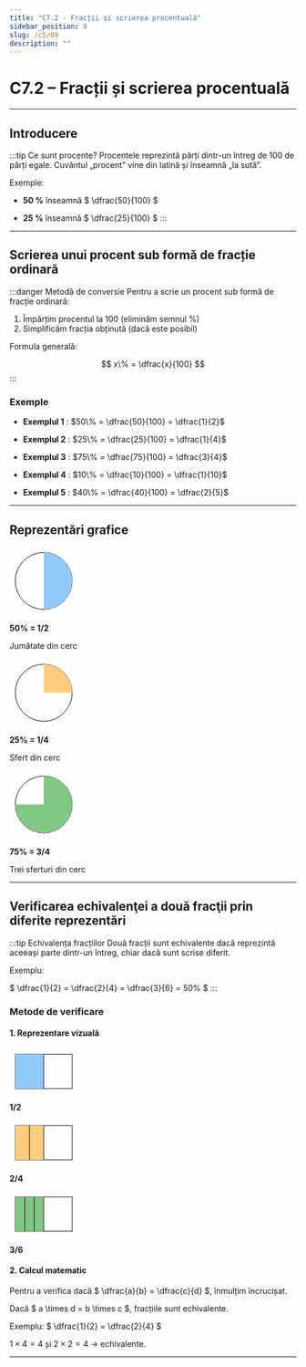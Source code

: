 ```yaml
---
title: "C7.2 - Fracții și scrierea procentuală"
sidebar_position: 9
slug: /c5/09
description: ""
---
```


# C7.2 – Fracții și scrierea procentuală

---

## Introducere

:::tip Ce sunt procente?
Procentele reprezintă părți dintr-un întreg de 100 de părți egale. Cuvântul „procent” vine din latină și înseamnă „la sută”.

Exemple:

- **50 %** înseamnă $ \dfrac{50}{100} $

- **25 %** înseamnă $ \dfrac{25}{100} $
:::

---

## Scrierea unui procent sub formă de fracție ordinară

:::danger Metodă de conversie
Pentru a scrie un procent sub formă de fracție ordinară:

1. Împărțim procentul la 100 (eliminăm semnul %)
2. Simplificăm fracția obținută (dacă este posibil)

Formula generală:

$$
x\% = \dfrac{x}{100}
$$
:::

### Exemple

- **Exemplul 1** : $50\% = \dfrac{50}{100} = \dfrac{1}{2}$

- **Exemplul 2** : $25\% = \dfrac{25}{100} = \dfrac{1}{4}$

- **Exemplul 3** : $75\% = \dfrac{75}{100} = \dfrac{3}{4}$

- **Exemplul 4** : $10\% = \dfrac{10}{100} = \dfrac{1}{10}$

- **Exemplul 5** : $40\% = \dfrac{40}{100} = \dfrac{2}{5}$

---

## Reprezentări grafice

<div style={{display:'flex',flexDirection:'row',gap:'2rem',alignItems:'center',justifyContent:'center',flexWrap:'wrap'}}>

<div style={{textAlign:'center'}}>
<svg width="120" height="120" viewBox="0 0 120 120">
  <circle cx="60" cy="60" r="50" fill="none" stroke="black" strokeWidth="2"/>
  <path d="M 60 10 A 50 50 0 0 1 60 110 L 60 60 Z" fill="#90caf9"/>
</svg>
<p><strong>50% = 1/2</strong></p>
<p>Jumătate din cerc</p>
</div>

<div style={{textAlign:'center'}}>
<svg width="120" height="120" viewBox="0 0 120 120">
  <circle cx="60" cy="60" r="50" fill="none" stroke="black" strokeWidth="2"/>
  <path d="M 60 10 A 50 50 0 0 1 110 60 L 60 60 Z" fill="#ffcc80"/>
</svg>
<p><strong>25% = 1/4</strong></p>
<p>Sfert din cerc</p>
</div>

<div style={{textAlign:'center'}}>
<svg width="120" height="120" viewBox="0 0 120 120">
  <circle cx="60" cy="60" r="50" fill="none" stroke="black" strokeWidth="2"/>
  <path d="M 60 10 A 50 50 0 1 1 60 110 A 50 50 0 0 1 10 60 L 60 60 Z" fill="#81c784"/>
</svg>
<p><strong>75% = 3/4</strong></p>
<p>Trei sferturi din cerc</p>
</div>

</div>

---

## Verificarea echivalenţei a două fracţii prin diferite reprezentări

:::tip Echivalența fracțiilor
Două fracții sunt echivalente dacă reprezintă aceeași parte dintr-un întreg, chiar dacă sunt scrise diferit.

Exemplu:  

$ \dfrac{1}{2} = \dfrac{2}{4} = \dfrac{3}{6} = 50\% $
:::

### Metode de verificare

#### 1. Reprezentare vizuală

<div style={{display:'flex',flexDirection:'row',gap:'2rem',alignItems:'center',justifyContent:'center',flexWrap:'wrap'}}>

<div style={{textAlign:'center'}}>
<svg width="120" height="80" viewBox="0 0 120 80">
  <rect x="10" y="10" width="100" height="60" fill="none" stroke="black" strokeWidth="2"/>
  <rect x="10" y="10" width="50" height="60" fill="#90caf9"/>
  <line x1="60" y1="10" x2="60" y2="70" stroke="black" strokeWidth="2"/>
</svg>
<p><strong>1/2</strong></p>
</div>

<div style={{textAlign:'center'}}>
<svg width="120" height="80" viewBox="0 0 120 80">
  <rect x="10" y="10" width="100" height="60" fill="none" stroke="black" strokeWidth="2"/>
  <rect x="10" y="10" width="25" height="60" fill="#ffcc80"/>
  <rect x="35" y="10" width="25" height="60" fill="#ffcc80"/>
  <line x1="35" y1="10" x2="35" y2="70" stroke="black" strokeWidth="1"/>
  <line x1="60" y1="10" x2="60" y2="70" stroke="black" strokeWidth="2"/>
</svg>
<p><strong>2/4</strong></p>
</div>

<div style={{textAlign:'center'}}>
<svg width="120" height="80" viewBox="0 0 120 80">
  <rect x="10" y="10" width="100" height="60" fill="none" stroke="black" strokeWidth="2"/>
  <rect x="10" y="10" width="16.67" height="60" fill="#81c784"/>
  <rect x="26.67" y="10" width="16.67" height="60" fill="#81c784"/>
  <rect x="43.34" y="10" width="16.67" height="60" fill="#81c784"/>
  <line x1="26.67" y1="10" x2="26.67" y2="70" stroke="black" strokeWidth="1"/>
  <line x1="43.34" y1="10" x2="43.34" y2="70" stroke="black" strokeWidth="1"/>
  <line x1="60" y1="10" x2="60" y2="70" stroke="black" strokeWidth="2"/>
</svg>
<p><strong>3/6</strong></p>
</div>

</div>

#### 2. Calcul matematic

Pentru a verifica dacă $ \dfrac{a}{b} = \dfrac{c}{d} $, înmulțim încrucișat.  

Dacă $ a \times d = b \times c $, fracțiile sunt echivalente.

Exemplu: $ \dfrac{1}{2} = \dfrac{2}{4} $  

$1 \times 4 = 4$ și $2 \times 2 = 4$ → echivalente.

---
